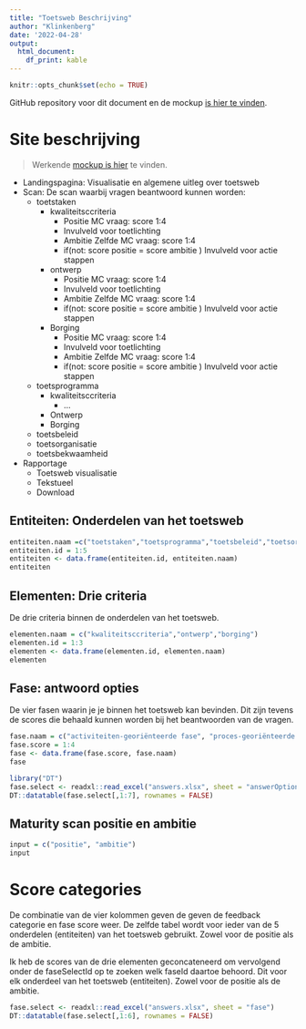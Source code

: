 ```yaml
---
title: "Toetsweb Beschrijving"
author: "Klinkenberg"
date: '2022-04-28'
output:
  html_document:
    df_print: kable
---
```


```r
knitr::opts_chunk$set(echo = TRUE)
```

GitHub repository voor dit document en de mockup [is hier te vinden](https://github.com/Werkgroep-Toetsen-Op-Afstand/toetsweb/tree/main/mockup).

# Site beschrijving

> Werkende [mockup is hier](https://werkgroep-toetsen-op-afstand.github.io/toetsweb/mockup/ToetswebMockUp.html) te vinden.

* Landingspagina: Visualisatie en algemene uitleg over toetsweb
* Scan: De scan waarbij vragen beantwoord kunnen worden:
    * toetstaken
        * kwaliteitsccriteria
            * Positie MC vraag: score 1:4
            * Invulveld voor toetlichting
            * Ambitie Zelfde MC vraag: score 1:4
            * if(not: score positie = score ambitie ) Invulveld voor actie stappen
        * ontwerp
            * Positie MC vraag: score 1:4
            * Invulveld voor toetlichting
            * Ambitie Zelfde MC vraag: score 1:4
            * if(not: score positie = score ambitie ) Invulveld voor actie stappen
        * Borging
            * Positie MC vraag: score 1:4
            * Invulveld voor toetlichting
            * Ambitie Zelfde MC vraag: score 1:4
            * if(not: score positie = score ambitie ) Invulveld voor actie stappen
    * toetsprogramma
        * kwaliteitsccriteria
            * ...
        * Ontwerp
        * Borging
    * toetsbeleid
    * toetsorganisatie
    * toetsbekwaamheid
* Rapportage
    * Toetsweb visualisatie
    * Tekstueel
    * Download

## Entiteiten: Onderdelen van het toetsweb

```r
entiteiten.naam =c("toetstaken","toetsprogramma","toetsbeleid","toetsorganisatie","toetsbekwaamheid")
entiteiten.id = 1:5
entiteiten <- data.frame(entiteiten.id, entiteiten.naam)
entiteiten
```

## Elementen: Drie criteria

De drie criteria binnen de onderdelen van het toetsweb.

```r
elementen.naam = c("kwaliteitsccriteria","ontwerp","borging")
elementen.id = 1:3
elementen <- data.frame(elementen.id, elementen.naam)
elementen
```

## Fase: antwoord opties

De vier fasen waarin je je binnen het toetsweb kan bevinden. Dit zijn tevens de scores die behaald kunnen worden bij het beantwoorden van de vragen.

```r
fase.naam = c("activiteiten-georiënteerde fase", "proces-georiënteerde fase", "systeem-georiënteerde fase", "keten-georiënteerde fase")
fase.score = 1:4
fase <- data.frame(fase.score, fase.naam)
fase
```

```r
library("DT")
fase.select <- readxl::read_excel("answers.xlsx", sheet = "answerOptions")
DT::datatable(fase.select[,1:7], rownames = FALSE)
```

## Maturity scan positie en ambitie

```r
input = c("positie", "ambitie")
input
```

# Score categories

De combinatie van de vier kolommen geven de geven de feedback categorie en fase score weer. De zelfde tabel wordt voor ieder van de 5 onderdelen (entiteiten) van het toetsweb gebruikt. Zowel voor de positie als de ambitie.

Ik heb de scores van de drie elementen geconcateneerd om vervolgend onder de faseSelectId op te zoeken welk faseId daartoe behoord. Dit voor elk onderdeel van het toetsweb (entiteiten). Zowel voor de positie als de ambitie.

```r
fase.select <- readxl::read_excel("answers.xlsx", sheet = "fase")
DT::datatable(fase.select[,1:6], rownames = FALSE)
```

